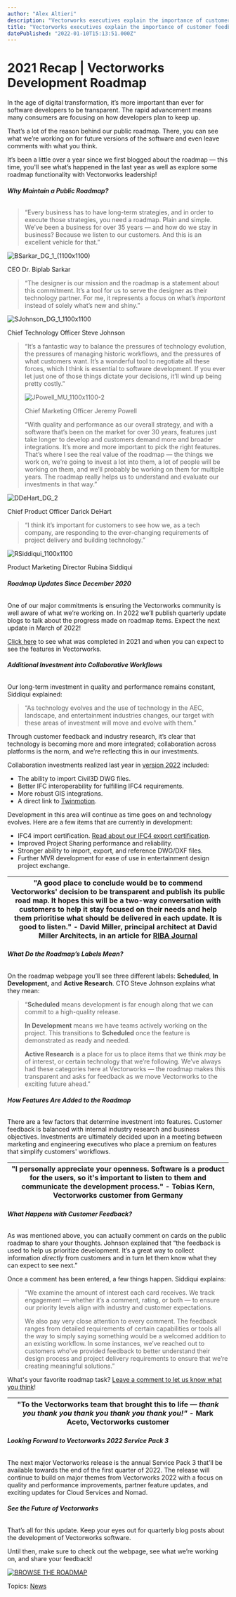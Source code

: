 ```yaml
---
author: "Alex Altieri"
description: "Vectorworks executives explain the importance of customer feedback in the development process, plus they explore some roadmap functionality."
title: "Vectorworks executives explain the importance of customer feedback in the development process, plus they explore some roadmap functionality." 
datePublished: "2022-01-10T15:13:51.000Z"
---
```

# 2021 Recap | Vectorworks Development Roadmap

In the age of digital transformation, it’s more important than ever for software developers to be transparent. The rapid advancement means many consumers are focusing on how developers plan to keep up.

That’s a lot of the reason behind our public roadmap. There, you can see what we’re working on for future versions of the software and even leave comments with what you think.

It’s been a little over a year since we first blogged about the roadmap — this time, you'll see what’s happened in the last year as well as explore some roadmap functionality with Vectorworks leadership!

###### **Why Maintain a Public Roadmap?**

> “Every business has to have long-term strategies, and in order to execute those strategies, you need a roadmap. Plain and simple. We’ve been a business for over 35 years — and how do we stay in business? Because we listen to our customers. And this is an excellent vehicle for that.”

![BSarkar_DG_1_(1100x1100)](https://blog.vectorworks.net/hs-fs/hubfs/Blog%20Images/2022%20PVW%20Images/01_Roadmap%20Update/BSarkar_DG_1_(1100x1100).jpg?width=300&name=BSarkar_DG_1_(1100x1100).jpg)

CEO Dr. Biplab Sarkar

> “The designer is our mission and the roadmap is a statement about this commitment. It’s a tool for us to serve the designer as their technology partner. For me, it represents a focus on what’s _important_ instead of solely what’s new and shiny.”

![SJohnson_DG_1_1100x1100](https://blog.vectorworks.net/hs-fs/hubfs/Blog%20Images/2022%20PVW%20Images/01_Roadmap%20Update/SJohnson_DG_1_1100x1100.jpg?width=300&name=SJohnson_DG_1_1100x1100.jpg)

Chief Technology Officer Steve Johnson

> “It’s a fantastic way to balance the pressures of technology evolution, the pressures of managing historic workflows, and the pressures of what customers want. It’s a wonderful tool to negotiate all these forces, which I think is essential to software development. If you ever let just one of those things dictate your decisions, it’ll wind up being pretty costly.”
> 
> ![JPowell_MU_1100x1100-2](https://blog.vectorworks.net/hs-fs/hubfs/Blog%20Images/2022%20PVW%20Images/01_Roadmap%20Update/JPowell_MU_1100x1100-2.jpg?width=300&name=JPowell_MU_1100x1100-2.jpg)
> 
> Chief Marketing Officer Jeremy Powell
> 
> “With quality and performance as our overall strategy, and with a software that’s been on the market for over 30 years, features just take longer to develop and customers demand more and broader integrations. It’s more and more important to pick the right features. That’s where I see the real value of the roadmap — the things we work on, we’re going to invest a lot into them, a lot of people will be working on them, and we’ll probably be working on them for multiple years. The roadmap really helps us to understand and evaluate our investments in that way.”

![DDeHart_DG_2](https://blog.vectorworks.net/hs-fs/hubfs/Blog%20Images/2022%20PVW%20Images/01_Roadmap%20Update/DDeHart_DG_2.jpg?width=300&name=DDeHart_DG_2.jpg)

Chief Product Officer Darick DeHart

> “I think it’s important for customers to see how we, as a tech company, are responding to the ever-changing requirements of project delivery and building technology.”

![RSiddiqui_1100x1100](https://blog.vectorworks.net/hs-fs/hubfs/Blog%20Images/2022%20PVW%20Images/01_Roadmap%20Update/RSiddiqui_1100x1100.jpg?width=300&name=RSiddiqui_1100x1100.jpg)

Product Marketing Director Rubina Siddiqui

###### **Roadmap Updates Since December 2020**

One of our major commitments is ensuring the Vectorworks community is well aware of what we’re working on. In 2022 we’ll publish quarterly update blogs to talk about the progress made on roadmap items. Expect the next update in March of 2022!

[Click here](../../../net/vectorworks/blog/public-roadmap-features-completed-with-vectorworks-2022.html) to see what was completed in 2021 and when you can expect to see the features in Vectorworks.

###### **Additional Investment into Collaborative Workflows** 

Our long-term investment in quality and performance remains constant, Siddiqui explained:

> “As technology evolves and the use of technology in the AEC, landscape, and entertainment industries changes, our target with these areas of investment will move and evolve with them.”

Through customer feedback and industry research, it’s clear that technology is becoming more and more integrated; collaboration across platforms is the norm, and we’re reflecting this in our investments.

Collaboration investments realized last year in [version 2022](http://vectorworks.net/2022) included:

* The ability to import Civil3D DWG files.
* Better IFC interoperability for fulfilling IFC4 requirements.
* More robust GIS integrations.
* A direct link to [Twinmotion](../../../net/vectorworks/blog/your-guide-to-rendering-with-twinmotion.html).

Development in this area will continue as time goes on and technology evolves. Here are a few items that are currently in development:

* IFC4 import certification. [Read about our IFC4 export certification](https://www.vectorworks.net/en-US/company-values/vectorworks-is-first-to-receive-ifc4-export-certification).
* Improved Project Sharing performance and reliability.
* Stronger ability to import, export, and reference DWG/DXF files.
* Further MVR development for ease of use in entertainment design project exchange.

| "A good place to conclude would be to commend Vectorworks' decision to be transparent and publish its public road map. It hopes this will be a two-way conversation with customers to help it stay focused on their needs and help them prioritise what should be delivered in each update. It is good to listen." \- David Miller, principal architect at David Miller Architects, in an article for [RIBA Journal](https://www.ribaj.com/products/vectorworks-design-summit-2021?%5Fhsmi=200162326&%5Fhsenc=p2ANqtz-%5FZ2tuYvvpY0JlMWovgLfO4MQ%5F%5FPGBiwSQz05wCQh3s%5FiYsMgcefJ2ugCMd4yU2PbKIHoRlIg2bor15Vw4J%5F6MjtWFCLw) |
| ----------------------------------------------------------------------------------------------------------------------------------------------------------------------------------------------------------------------------------------------------------------------------------------------------------------------------------------------------------------------------------------------------------------------------------------------------------------------------------------------------------------------------------------------------------------------------------------------------------------------------- |

###### **What Do the Roadmap’s Labels Mean?**

On the roadmap webpage you’ll see three different labels: **Scheduled**, **In Development,** and **Active Research**. CTO Steve Johnson explains what they mean:

> “**Scheduled** means development is far enough along that we can commit to a high-quality release.
> 
> **In Development** means we have teams actively working on the project. This transitions to **Scheduled** once the feature is demonstrated as ready and needed.
> 
> **Active Research** is a place for us to place items that we think _may_ be of interest, or certain technology that we’re following. We’ve always had these categories here at Vectorworks — the roadmap makes this transparent and asks for feedback as we move Vectorworks to the exciting future ahead.”

###### **How Features Are Added to the Roadmap**

There are a few factors that determine investment into features. Customer feedback is balanced with internal industry research and business objectives. Investments are ultimately decided upon in a meeting between marketing and engineering executives who place a premium on features that simplify customers' workflows.

| "I personally appreciate your openness. Software is a product for the users, so it's important to listen to them and communicate the development process." \- Tobias Kern, Vectorworks customer from Germany |
| ------------------------------------------------------------------------------------------------------------------------------------------------------------------------------------------------------------ |

###### **What Happens with Customer Feedback?**

As was mentioned above, you can actually comment on cards on the public roadmap to share your thoughts. Johnson explained that “the feedback is used to help us prioritize development. It’s a great way to collect information _directly_ from customers and in turn let them know what they can expect to see next.”

Once a comment has been entered, a few things happen. Siddiqui explains:

> “We examine the amount of interest each card receives. We track engagement — whether it’s a comment, rating, or both — to ensure our priority levels align with industry and customer expectations.
> 
> We also pay very close attention to every comment. The feedback ranges from detailed requirements of certain capabilities or tools all the way to simply saying something would be a welcomed addition to an existing workflow. In some instances, we’ve reached out to customers who’ve provided feedback to better understand their design process and project delivery requirements to ensure that we’re creating meaningful solutions.”

What's your favorite roadmap task? [Leave a comment to let us know what you think](https://www.vectorworks.net/en-US/public-roadmap)!

| "To the Vectorworks team that brought this to life — _thank you thank you thank you thank you thank you!"_ _\-_ Mark Aceto, Vectorworks customer |
| ------------------------------------------------------------------------------------------------------------------------------------------------ |

###### **Looking Forward to Vectorworks 2022 Service Pack 3**

The next major Vectorworks release is the annual Service Pack 3 that’ll be available towards the end of the first quarter of 2022\. The release will continue to build on major themes from Vectorworks 2022 with a focus on quality and performance improvements, partner feature updates, and exciting updates for Cloud Services and Nomad.

###### **See the Future of Vectorworks** 

That’s all for this update. Keep your eyes out for quarterly blog posts about the development of Vectorworks software. 

Until then, make sure to check out the webpage, see what we’re working on, and share your feedback!

[![BROWSE THE ROADMAP](https://no-cache.hubspot.com/cta/default/3018241/5e09e4ec-9344-44ee-9435-7ab1348be83e.png)](https://cta-redirect.hubspot.com/cta/redirect/3018241/5e09e4ec-9344-44ee-9435-7ab1348be83e) 

 Topics: [News](https://blog.vectorworks.net/topic/news) 

 